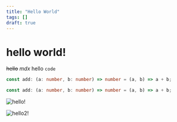 ```yaml
---
title: "Hello World"
tags: []
draft: true
---
```


# hello world!

~~hello~~ _mdx_ hello `code`

```ts hello.ts
const add: (a: number, b: number) => number = (a, b) => a + b;
```

```ts hello.ts
const add: (a: number, b: number) => number = (a, b) => a + b;
```

![hello!](./logo.png "This is my profile character")

![hello2!](https://avatars.githubusercontent.com/u/48559454 "This is my profile character")
